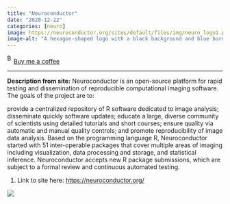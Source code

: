 ```yaml
---
title: "Neuroconductor"
date: "2020-12-22"
categories: [neuro]
image: https://neuroconductor.org/sites/default/files/img/neuro_logo1.png
image-alt: "A hexagon-shaped logo with a black background and blue border, featuring a large stylized letter R in black against a light blue circular backdrop. Inside the letter R is a detailed illustration of a human brain in blue. Along the left side of the R, the word NEUROCONDUCTOR is written vertically in white capital letters, representing the Neuroconductor project for neuroimaging tools in R."
---
```


<link href="https://fonts.googleapis.com/css?family=Cookie" rel="stylesheet"><a class="bmc-button" target="_blank" href="https://www.buymeacoffee.com/JoscelinRocha">![Buy me a coffee](https://cdn.buymeacoffee.com/buttons/bmc-new-btn-logo.svg){alt="Buy me a coffee" width="15" height="21"}Buy me a coffee</a>

------------------------------------------------------------------------

**Description from site:** Neuroconductor is an open-source platform for rapid testing and dissemination of reproducible computational imaging software. The goals of the project are to:

provide a centralized repository of R software dedicated to image analysis; disseminate quickly software updates; educate a large, diverse community of scientists using detailed tutorials and short courses; ensure quality via automatic and manual quality controls; and promote reproducibility of image data analysis. Based on the programming language R, Neuroconductor started with 51 inter-operable packages that cover multiple areas of imaging including visualization, data processing and storage, and statistical inference. Neuroconductor accepts new R package submissions, which are subject to a formal review and continuous automated testing.

1.  Link to site here: <https://neuroconductor.org/>

![](https://neuroconductor.org/sites/default/files/img/neuro_logo1.png){fig-alt="A hexagon-shaped logo with a black background and blue border, featuring a large stylized letter \"R\" in black against a light blue circular backdrop. Inside the letter \"R\" is a detailed illustration of a human brain in blue. Along the left side of the \"R\", the word \"NEUROCONDUCTOR\" is written vertically in white capital letters, representing the Neuroconductor project for neuroimaging tools in R."}
